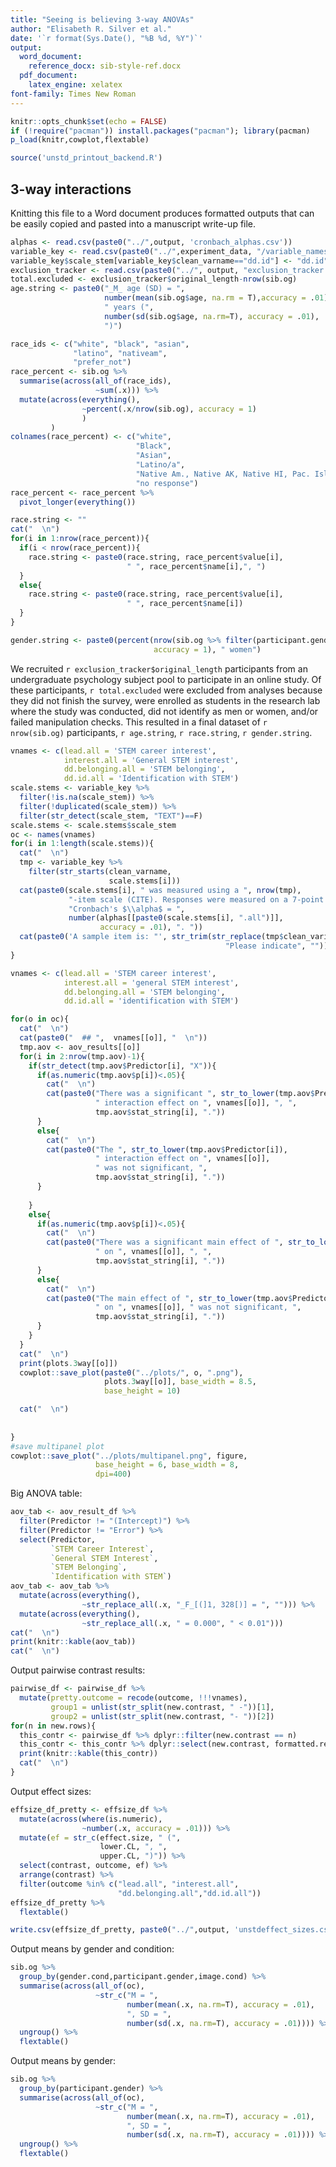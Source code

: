 ```yaml
---
title: "Seeing is believing 3-way ANOVAs"
author: "Elisabeth R. Silver et al."
date: '`r format(Sys.Date(), "%B %d, %Y")`'
output:
  word_document: 
    reference_docx: sib-style-ref.docx
  pdf_document:
    latex_engine: xelatex
font-family: Times New Roman
---
```


```r
knitr::opts_chunk$set(echo = FALSE)
if (!require("pacman")) install.packages("pacman"); library(pacman)
p_load(knitr,cowplot,flextable)
```

```r
source('unstd_printout_backend.R')
```


## 3-way interactions

Knitting this file to a Word document produces formatted outputs that can be easily copied and pasted into a manuscript write-up file.

```r
alphas <- read.csv(paste0("../",output, 'cronbach_alphas.csv'))
variable_key <- read.csv(paste0("../",experiment_data, "/variable_names_key.csv"))
variable_key$scale_stem[variable_key$clean_varname=="dd.id"] <- "dd.id"
exclusion_tracker <- read.csv(paste0("../", output, "exclusion_tracker.csv"))
total.excluded <- exclusion_tracker$original_length-nrow(sib.og)
age.string <- paste0("_M_ age (SD) = ", 
                     number(mean(sib.og$age, na.rm = T),accuracy = .01),
                     " years (", 
                     number(sd(sib.og$age, na.rm=T), accuracy = .01),
                     ")")

race_ids <- c("white", "black", "asian",
              "latino", "nativeam",
              "prefer_not")
race_percent <- sib.og %>% 
  summarise(across(all_of(race_ids),
                   ~sum(.x))) %>% 
  mutate(across(everything(),
                ~percent(.x/nrow(sib.og), accuracy = 1)
                )
         ) 
colnames(race_percent) <- c("white", 
                            "Black", 
                            "Asian",
                            "Latino/a", 
                            "Native Am., Native AK, Native HI, Pac. Isl.",
                            "no response")
race_percent <- race_percent %>% 
  pivot_longer(everything())

race.string <- ""
cat("  \n")
for(i in 1:nrow(race_percent)){
  if(i < nrow(race_percent)){
    race.string <- paste0(race.string, race_percent$value[i], 
                          " ", race_percent$name[i],", ")
  }
  else{
    race.string <- paste0(race.string, race_percent$value[i], 
                          " ", race_percent$name[i])
  }
}

gender.string <- paste0(percent(nrow(sib.og %>% filter(participant.gender=="Women"))/nrow(sib.og),
                                accuracy = 1), " women")
```

We recruited `r exclusion_tracker$original_length` participants from an undergraduate psychology subject pool to participate in an online study. Of these participants, `r total.excluded` were excluded from analyses because they did not finish the survey, were enrolled as students in the research lab where the study was conducted, did not identify as men or women, and/or failed manipulation checks. This resulted in a final dataset of `r nrow(sib.og)` participants, `r age.string`, `r race.string`, `r gender.string`.


```r
vnames <- c(lead.all = 'STEM career interest',
            interest.all = 'General STEM interest',
            dd.belonging.all = 'STEM belonging',
            dd.id.all = 'Identification with STEM')
scale.stems <- variable_key %>% 
  filter(!is.na(scale_stem)) %>% 
  filter(!duplicated(scale_stem)) %>% 
  filter(str_detect(scale_stem, "TEXT")==F)
scale.stems <- scale.stems$scale_stem
oc <- names(vnames)
for(i in 1:length(scale.stems)){
  cat("  \n")
  tmp <- variable_key %>% 
    filter(str_starts(clean_varname, 
                      scale.stems[i]))
  cat(paste0(scale.stems[i], " was measured using a ", nrow(tmp), 
             "-item scale (CITE). Responses were measured on a 7-point Likert-type scale (1 = _strongly disagree_, 7 = _strongly agree_, ",
             "Cronbach's $\\alpha$ = ", 
             number(alphas[[paste0(scale.stems[i], ".all")]], 
                    accuracy = .01), ". "))
  cat(paste0('A sample item is: "', str_trim(str_replace(tmp$clean_variable_desc[1],
                                                "Please indicate", "")), '"'))
}
```



```r

vnames <- c(lead.all = 'STEM career interest',
            interest.all = 'general STEM interest',
            dd.belonging.all = 'STEM belonging',
            dd.id.all = 'identification with STEM')

for(o in oc){
  cat("  \n")
  cat(paste0("  ## ",  vnames[[o]], "  \n"))
  tmp.aov <- aov_results[[o]]
  for(i in 2:nrow(tmp.aov)-1){
    if(str_detect(tmp.aov$Predictor[i], "X")){
      if(as.numeric(tmp.aov$p[i])<.05){
        cat("  \n")
        cat(paste0("There was a significant ", str_to_lower(tmp.aov$Predictor[i]),
                   " interaction effect on ", vnames[[o]], ", ",
                   tmp.aov$stat_string[i], "."))
      }
      else{
        cat("  \n")
        cat(paste0("The ", str_to_lower(tmp.aov$Predictor[i]),
                   " interaction effect on ", vnames[[o]], 
                   " was not significant, ",
                   tmp.aov$stat_string[i], "."))
      }
      
    }
    else{
      if(as.numeric(tmp.aov$p[i])<.05){
        cat("  \n")
        cat(paste0("There was a significant main effect of ", str_to_lower(tmp.aov$Predictor[i]),
                   " on ", vnames[[o]], ", ",
                   tmp.aov$stat_string[i], "."))
      }
      else{
        cat("  \n")
        cat(paste0("The main effect of ", str_to_lower(tmp.aov$Predictor[i]),
                   " on ", vnames[[o]], " was not significant, ",
                   tmp.aov$stat_string[i], "."))
      }
    }
  }
  cat("  \n")
  print(plots.3way[[o]])
  cowplot::save_plot(paste0("../plots/", o, ".png"),
                     plots.3way[[o]], base_width = 8.5,
                     base_height = 10)

  cat("  \n")
  
  
}
#save multipanel plot
cowplot::save_plot("../plots/multipanel.png", figure,
                   base_height = 6, base_width = 8,
                   dpi=400)
```

Big ANOVA table:

```r
aov_tab <- aov_result_df %>% 
  filter(Predictor != "(Intercept)") %>% 
  filter(Predictor != "Error") %>% 
  select(Predictor, 
         `STEM Career Interest`,
         `General STEM Interest`,
         `STEM Belonging`,
         `Identification with STEM`)
aov_tab <- aov_tab %>% 
  mutate(across(everything(),
                ~str_replace_all(.x, "_F_[(]1, 328[)] = ", ""))) %>% 
  mutate(across(everything(),
                ~str_replace_all(.x, " = 0.000", " < 0.01"))) 
cat("  \n")
print(knitr::kable(aov_tab))
cat("  \n")
```


Output pairwise contrast results:

```r
pairwise_df <- pairwise_df %>% 
  mutate(pretty.outcome = recode(outcome, !!!vnames),
         group1 = unlist(str_split(new.contrast, " -"))[1],
         group2 = unlist(str_split(new.contrast, "- "))[2])
for(n in new.rows){
  this_contr <- pairwise_df %>% dplyr::filter(new.contrast == n)
  this_contr <- this_contr %>% dplyr::select(new.contrast, formatted.result, pretty.outcome)
  print(knitr::kable(this_contr))
  cat("  \n")
}

```

Output effect sizes:

```r
effsize_df_pretty <- effsize_df %>% 
  mutate(across(where(is.numeric),
                ~number(.x, accuracy = .01))) %>% 
  mutate(ef = str_c(effect.size, " (", 
                    lower.CL, ", ", 
                    upper.CL, ")")) %>% 
  select(contrast, outcome, ef) %>% 
  arrange(contrast) %>% 
  filter(outcome %in% c("lead.all", "interest.all",
                        "dd.belonging.all","dd.id.all"))
effsize_df_pretty %>% 
  flextable()
```

```r
write.csv(effsize_df_pretty, paste0("../",output, 'unstdeffect_sizes.csv'))
```

Output means by gender and condition:

```r

sib.og %>% 
  group_by(gender.cond,participant.gender,image.cond) %>% 
  summarise(across(all_of(oc),
                   ~str_c("M = ",
                          number(mean(.x, na.rm=T), accuracy = .01),
                          ", SD = ",
                          number(sd(.x, na.rm=T), accuracy = .01)))) %>% 
  ungroup() %>% 
  flextable()

```

Output means by gender:

```r

sib.og %>% 
  group_by(participant.gender) %>% 
  summarise(across(all_of(oc),
                   ~str_c("M = ",
                          number(mean(.x, na.rm=T), accuracy = .01),
                          ", SD = ",
                          number(sd(.x, na.rm=T), accuracy = .01)))) %>% 
  ungroup() %>% 
  flextable()

```
